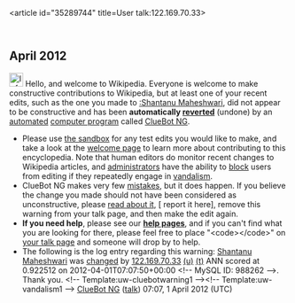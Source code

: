 <article id="35289744" title=User talk:122.169.70.33>
	<talkpage id="35289744" title="User talk:122.169.70.33">


== April 2012 ==
[[Image:Information.svg|left|25px|alt=|link=]] Hello, and welcome to Wikipedia. Everyone is welcome to make constructive contributions to Wikipedia, but at least one of your recent edits, such as the one you made to [[:Shantanu Maheshwari]], did not appear to be constructive and has been '''automatically [[Help:Reverting|reverted]]''' (undone) by an [[automated]] [[computer program]] called [[User:ClueBot NG|ClueBot NG]]. 
* Please use [[Wikipedia:Sandbox|the sandbox]] for any test edits you would like to make, and take a look at the [[Wikipedia:Introduction|welcome page]] to learn more about contributing to this encyclopedia. Note that human editors do monitor recent changes to Wikipedia articles, and [[WP:ADMINS|administrators]] have the ability to [[WP:BLOCK|block]] users from editing if they repeatedly engage in [[WP:vandalism|vandalism]].
* ClueBot NG makes very few [[User:ClueBot NG#Information About False Positives|mistakes]], but it does happen. If you believe the change you made should not have been considered as unconstructive, please [[User:ClueBot NG#Information About False Positives|read about it]], [{{User:ClueBot NG/Warnings/FPReport|988262}} report it here], remove this warning from your talk page, and then make the edit again.
*'''If you need help''', please see our '''[[Help:Contents|help pages]]''', and if you can't find what you are looking for there, please feel free to place &quot;&lt;code&gt;{{tl|helpme}}&lt;/code&gt;&quot; on [[Special:MyTalk|your talk page]] and someone will drop by to help.
* The following is the log entry regarding this warning: [[Shantanu Maheshwari]] was [http://en.wikipedia.org/w/index.php?title=Shantanu+Maheshwari&amp;diff=484959474&amp;oldid=484914940 changed] by [[Special:Contributions/122.169.70.33|122.169.70.33]] [[User:122.169.70.33|(u)]] [[User talk:122.169.70.33|(t)]] ANN scored at 0.922512 on 2012-04-01T07:07:50+00:00 &lt;!-- MySQL ID: 988262 --&gt;. Thank you. &lt;!-- Template:uw-cluebotwarning1 --&gt;&lt;!-- Template:uw-vandalism1 --&gt; [[User:ClueBot NG|ClueBot NG]] ([[User talk:ClueBot NG|talk]]) 07:07, 1 April 2012 (UTC)
	</talkpage>
</article>